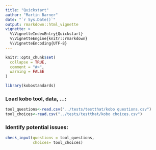 ```yaml
---
title: "Quickstart"
author: "Martin Barner"
date: "`r Sys.Date()`"
output: rmarkdown::html_vignette
vignette: >
  %\VignetteIndexEntry{Quickstart}
  %\VignetteEngine{knitr::rmarkdown}
  %\VignetteEncoding{UTF-8}
---
```


```r
knitr::opts_chunk$set(
  collapse = TRUE,
  comment = "#>",
  warning = FALSE
)
```

```r
library(kobostandards)
```

### Load kobo tool, data, ...:


```r
tool_questions<-read.csv("../tests/testthat/kobo questions.csv")
tool_choices<-read.csv("../tests/testthat/kobo choices.csv")

```


### Identify potential issues:

```r

check_input(questions = tool_questions,
            choices= tool_choices)

```



